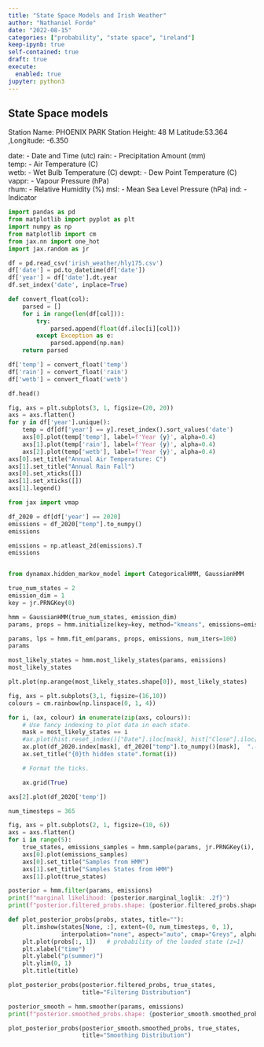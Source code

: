 ```yaml
---
title: "State Space Models and Irish Weather"
author: "Nathaniel Forde"
date: "2022-08-15"
categories: ["probability", "state space", "ireland"]
keep-ipynb: true
self-contained: true
draft: true
execute: 
  enabled: true
jupyter: python3
---
```


## State Space models

Station Name: PHOENIX PARK
Station Height: 48 M 
Latitude:53.364  ,Longitude: -6.350


date:  -  Date and Time (utc)
rain:  -  Precipitation Amount (mm)	  
temp:  -  Air Temperature (C)	
wetb:  -  Wet Bulb Temperature (C)
dewpt: -  Dew Point Temperature (C)
vappr: -  Vapour Pressure (hPa)		                 
rhum:  -  Relative Humidity (%) 
msl:   -  Mean Sea Level Pressure (hPa)
ind:   -  Indicator

```python
import pandas as pd
from matplotlib import pyplot as plt
import numpy as np
from matplotlib import cm
from jax.nn import one_hot
import jax.random as jr


```


```python

df = pd.read_csv('irish_weather/hly175.csv')
df['date'] = pd.to_datetime(df['date'])
df['year'] = df['date'].dt.year
df.set_index('date', inplace=True)

def convert_float(col):
    parsed = []
    for i in range(len(df[col])):
        try:
            parsed.append(float(df.iloc[i][col]))
        except Exception as e:
            parsed.append(np.nan)
    return parsed

df['temp'] = convert_float('temp')
df['rain'] = convert_float('rain')
df['wetb'] = convert_float('wetb')

df.head()
```


```python

fig, axs = plt.subplots(3, 1, figsize=(20, 20))
axs = axs.flatten()
for y in df['year'].unique():
    temp = df[df['year'] == y].reset_index().sort_values('date')
    axs[0].plot(temp['temp'], label=f'Year {y}', alpha=0.4)
    axs[1].plot(temp['rain'], label=f'Year {y}', alpha=0.4)
    axs[2].plot(temp['wetb'], label=f'Year {y}', alpha=0.4)
axs[0].set_title("Annual Air Temperature: C")
axs[1].set_title("Annual Rain Fall")
axs[0].set_xticks([])
axs[1].set_xticks([])
axs[1].legend()

```


```python
from jax import vmap

df_2020 = df[df['year'] == 2020]
emissions = df_2020["temp"].to_numpy()
emissions

emissions = np.atleast_2d(emissions).T
emissions



```



```python
from dynamax.hidden_markov_model import CategoricalHMM, GaussianHMM

true_num_states = 2
emission_dim = 1
key = jr.PRNGKey(0)

hmm = GaussianHMM(true_num_states, emission_dim)
params, props = hmm.initialize(key=key, method="kmeans", emissions=emissions)


```


```python

params, lps = hmm.fit_em(params, props, emissions, num_iters=100)
params

```

```python

most_likely_states = hmm.most_likely_states(params, emissions)
most_likely_states

```

```python

plt.plot(np.arange(most_likely_states.shape[0]), most_likely_states)

```


```python

fig, axs = plt.subplots(3,1, figsize=(16,10))
colours = cm.rainbow(np.linspace(0, 1, 4))

for i, (ax, colour) in enumerate(zip(axs, colours)):
    # Use fancy indexing to plot data in each state.
    mask = most_likely_states == i
    #ax.plot(hist.reset_index()["Date"].iloc[mask], hist["Close"].iloc[mask], ".-", c=colour)
    ax.plot(df_2020.index[mask], df_2020["temp"].to_numpy()[mask],  ".-", c=colour)
    ax.set_title("{0}th hidden state".format(i))

    # Format the ticks.

    ax.grid(True)

axs[2].plot(df_2020['temp'])

```


```python

num_timesteps = 365

fig, axs = plt.subplots(2, 1, figsize=(10, 6))
axs = axs.flatten()
for i in range(5):
    true_states, emissions_samples = hmm.sample(params, jr.PRNGKey(i), num_timesteps)
    axs[0].plot(emissions_samples)
    axs[0].set_title("Samples from HMM")
    axs[1].set_title("Samples States from HMM")
    axs[1].plot(true_states)

```


```python

posterior = hmm.filter(params, emissions)
print(f"marginal likelihood: {posterior.marginal_loglik: .2f}")
print(f"posterior.filtered_probs.shape: {posterior.filtered_probs.shape}")

```


```python

def plot_posterior_probs(probs, states, title=""):
    plt.imshow(states[None, :], extent=(0, num_timesteps, 0, 1), 
               interpolation="none", aspect="auto", cmap="Greys", alpha=0.25)
    plt.plot(probs[:, 1])   # probability of the loaded state (z=1)
    plt.xlabel("time")
    plt.ylabel("p(summer)")
    plt.ylim(0, 1)
    plt.title(title)

plot_posterior_probs(posterior.filtered_probs, true_states,
                     title="Filtering Distribution")

```


```python

posterior_smooth = hmm.smoother(params, emissions)
print(f"posterior.smoothed_probs.shape: {posterior_smooth.smoothed_probs.shape}")


```

```python

plot_posterior_probs(posterior_smooth.smoothed_probs, true_states,
                     title="Smoothing Distribution")


```

